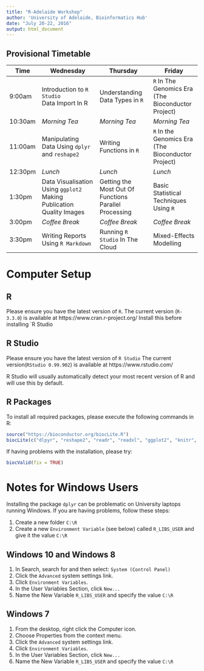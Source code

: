 ```yaml
---
title: "R-Adelaide Workshop"
author: 'University of Adelaide, Bioinformatics Hub'
date: "July 20-22, 2016"
output: html_document
---
```


## Provisional Timetable

| **Time**   | **Wednesday**                          | **Thursday**                      | **Friday**                   |
| ------ | ---------------------------------- | ----------------------------- | ------------------------- |
|9:00am  | Introduction to `R Studio` <br> Data Import In R  | Understanding Data Types in `R` | `R` In The Genomics Era <br> (The Bioconductor Project) |  
|10:30am | *Morning Tea*                      | *Morning Tea*                   | *Morning Tea*                    |
|11:00am | Manipulating Data Using `dplyr` and `reshape2` | Writing Functions in `R`        | `R` In the Genomics Era <br> (The Bioconductor Project)  |
|12:30pm | *Lunch*                            | *Lunch*                         | *Lunch*                          |
|1:30pm  | Data Visualisation Using `ggplot2` <br> Making Publication Quality Images | Getting the Most Out Of Functions <br> Parallel Processing | Basic Statistical Techniques Using `R`             |
|3:00pm  | *Coffee Break*                     | *Coffee Break*                | *Coffee Break*                 |
|3:30pm  | Writing Reports Using `R Markdown` | Running `R Studio` In The Cloud | Mixed-Effects Modelling |

# Computer Setup

## R

Please ensure you have the latest version of `R`.
The current version (`R-3.3.0`) is available at https://www.cran.r-project.org/
Install this before installing `R Studio


## R Studio
Please ensure you have the latest version of `R Studio`
The current version(`RStudio 0.99.902`) is available at https://www.rstudio.com/

R Studio will usually automatically detect your most recent version of R and will use this by default.

## R Packages
To install all required packages, please execute the following commands in R:
```r
source("https://bioconductor.org/biocLite.R")
biocLite(c("dlpyr", "reshape2", "readr", "readxl", "ggplot2", "knitr", "parallel", "snow", "biomaRt", "GenomicRanges", "nlme", "lme4", "lattice", "MASS"))
```

If having problems with the installation, please try:
```r
biocValid(fix = TRUE)
```


# Notes for Windows Users

Installing the package `dplyr` can be problematic on University laptops running Windows.
If you are having problems, follow these steps:

1. Create a new folder `C:\R`  
2. Create a new `Environment Variable` (see below) called `R_LIBS_USER` and give it the value `C:\R`


## Windows 10 and Windows 8

1. In Search, search for and then select: `System (Control Panel)`
2. Click the `Advanced` system settings link.
3. Click `Environment Variables`. 
4. In the User Variables Section, click `New...`
5. Name the New Variable `R_LIBS_USER` and specify the value `C:\R`

## Windows 7

1. From the desktop, right click the Computer icon.
2. Choose Properties from the context menu.
3. Click the `Advanced` system settings link.
4. Click `Environment Variables`. 
5. In the User Variables Section, click `New...`
6. Name the New Variable `R_LIBS_USER` and specify the value `C:\R`


